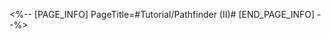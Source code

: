 <%-- [PAGE_INFO]
PageTitle=#Tutorial/Pathfinder (II)#
[END_PAGE_INFO] --%>
{{Tutorial
|sort      = 604401
|title     = Pathfinder (II)
|subtitle  = 
|type      = Adventure
|about     = 
|image1    = Tutorial Pathfinder (II) 1.png{{subst:void|<!--$UPLOAD:<<SpriteOutput/TutorialPic/TutorialPage_604401.png>-<Tutorial Pathfinder (II) 1.png>>}}
|text1     = After the ingenium passes by a pressure plate, the plate will be turned into an obstacle
|image2    = Tutorial Pathfinder (II) 2.png{{subst:void|<!--$UPLOAD:<<SpriteOutput/TutorialPic/TutorialPage_604402.png>-<Tutorial Pathfinder (II) 2.png>>}}
|text2     = After the ingenium passes by a pressure plate, the plate will be turned into an obstacle
|image3    = Tutorial Pathfinder (II) 3.png{{subst:void|<!--$UPLOAD:<<SpriteOutput/TutorialPic/TutorialPage_604403.png>-<Tutorial Pathfinder (II) 3.png>>}}
|text3     = After the ingenium passes by a pressure plate, the plate will be turned into an obstacle
|image4    = Tutorial Pathfinder (II) 4.png{{subst:void|<!--$UPLOAD:<<SpriteOutput/TutorialPic/TutorialPage_604404.png>-<Tutorial Pathfinder (II) 4.png>>}}
|text4     = After the ingenium passes by a pressure plate, the plate will be turned into an obstacle.
}}
